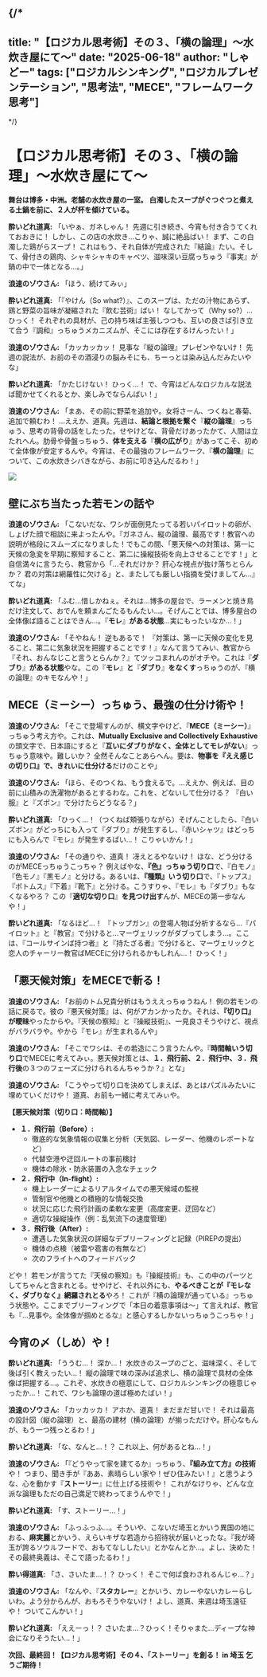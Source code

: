 
{/*
---
title: "【ロジカル思考術】その３、「横の論理」～水炊き屋にて～"
date: "2025-06-18"
author: "しゃどー"
tags: ["ロジカルシンキング", "ロジカルプレゼンテーション", "思考法", "MECE", "フレームワーク思考"]
---
*/}

# 【ロジカル思考術】その３、「横の論理」～水炊き屋にて～

**舞台は博多・中洲。老舗の水炊き屋の一室。**
**白濁したスープがぐつぐつと煮える土鍋を前に、２人が杯を傾けている。**

**酔いどれ道真:** 「いやぁ、ガネしゃん！ 先週に引き続き、今宵も付き合うてくれておおきに！ しかし、この店の水炊き…こりゃ、誠に絶品ばい！ まず、この白濁した鶏がらスープ！ これはもう、それ自体が完成された『結論』たい。そして、骨付きの鶏肉、シャキシャキのキャベツ、滋味深い豆腐っちゅう『事実』が鍋の中で一体となる…。」

**浪速のゾウさん:** 「ほう、続けてみぃ」

**酔いどれ道真:** 「『やけん（So what?）』、このスープは、ただの汁物にあらず、鶏と野菜の旨味が凝縮された『飲む芸術』ばい！ なしてかって（Why so?）…ひっく！ それぞれの具材が、己の持ち味ば主張しつつも、互いの良さば引き立て合う『調和』っちゅうメカニズムが、そこには存在するけんったい！」

**浪速のゾウさん:** 「カッカッカッ！ 見事な『縦の論理』プレゼンやないけ！ 先週の説法が、お前のその酒浸りの脳みそにも、ちーっとは染み込んだみたいやな」

**酔いどれ道真:** 「かたじけない！ ひっく…！ で、今宵はどんなロジカルな説法ば聞かせてくれるとか、楽しみでならんばい！」

**浪速のゾウさん:** 「まあ、その前に野菜を追加や。女将さーん、つくねと春菊、追加で頼むわ！ …ええか、道真。先週は、**結論と根拠を繋ぐ**『**縦の論理**』っちゅう、思考の背骨の話をしたった。せやけどな、背骨だけあったかて、人間は立たれへん。肋骨や骨盤っちゅう、**体を支える**『**横の広がり**』があってこそ、初めて全体像が安定するんや。今宵は、その最強のフレームワーク、『**横の論理**』について、この水炊きシバきながら、お前に叩き込んだるわ！」

<Image
  src="/images/ContentImages/ganesha_mizutaki.jpg"
  width={600}
  height={350}
/>

## 壁にぶち当たった若モンの話や

**浪速のゾウさん:** 「こないだな、ワシが面倒見たってる若いパイロットの卵が、しょげた顔で相談に来よったんや。『ガネさん、縦の論理、最高です！教官への説明が格段にスムーズになりました！でもこの間、「悪天候への対策は、第一に天候の急変を早期に察知すること、第二に操縦技術を向上させることです！」と自信満々に言うたら、教官から「…それだけか？ 肝心な視点が抜け落ちとらんか？ 君の対策は網羅性に欠ける」と、またしても厳しい指摘を受けましてん…』てな」

**酔いどれ道真:** 「ふむ…惜しかねぇ。それは…博多の屋台で、ラーメンと焼き鳥だけ注文して、おでんを頼まんごたるもんたい…。そげんことでは、博多屋台の全体像ば語ることはできん…。<Highlight>『**モレ**』**がある状態**</Highlight>…実にもったいなか…！」

**浪速のゾウさん:** 「そやねん！ 逆もあるで！ 『対策は、第一に天候の変化を見ること、第二に気象状況を把握することです！』なんて言うてみい、教官から『それ、おんなじこと言うとらんか？』てツッコまれんのがオチや。これは<Highlight>『**ダブり**』**がある状態**</Highlight>やな。この『**モレ**』**と**『**ダブり**』**をなくす**っちゅうのが、『横の論理』のキモなんや！」

## MECE（ミーシー）っちゅう、最強の仕分け術や！

**浪速のゾウさん:** 「そこで登場すんのが、横文字やけど、『**MECE（ミーシー）**』っちゅう考え方や。これは、**Mutually Exclusive and Collectively Exhaustive**の頭文字で、日本語にすると『**互いにダブりがなく、全体としてモレがない**』っちゅう意味や。難しいか？ 全然そんなことあらへん。要は、**物事を『ええ感じの切り口』で、きれいに仕分ける**だけのことや」

**浪速のゾウさん:** 「ほら、そのつくね、もう食えるで。…ええか、例えば、目の前に山積みの洗濯物があるとするわな。これを、どないして仕分ける？ 『白い服』と『ズボン』で分けたらどうなる？」

**酔いどれ道真:** 「ひっく…！（つくねば頬張りながら）そげんことしたら、『白いズボン』がどっちにも入って『ダブり』が発生するし、『赤いシャツ』はどっちにも入らんで『モレ』が発生するばい…！ こりゃいかん！」

**浪速のゾウさん:** 「その通りや、道真！ 冴えとるやないけ！ ほな、どう分けるのがMECEっちゅうこっちゃ？ 例えばやな、**『色』っちゅう切り口**で、『白モノ』『色モノ』『黒モノ』と分ける。あるいは、**『種類』いう切り口**で、『トップス』『ボトムス』『下着』『靴下』と分ける。こうすりゃ、『モレ』も『ダブり』もなくなるやろ？ この<Highlight>『**適切な切り口**』**を見つけ出す**</Highlight>んが、MECEの第一歩なんや！」

**酔いどれ道真:** 「なるほど…！ 『トップガン』の登場人物ば分析するなら…『パイロット』と『教官』で分けると…マーヴェリックがダブってしまう…。ここは、『コールサインば持つ者』と『持たざる者』で分けると、マーヴェリックと恋人のチャーリー教官ばMECEに分けられるかもしれん…！ ひっく！」

## 「悪天候対策」をMECEで斬る！

**浪速のゾウさん:** 「お前のトム兄貴分析はもうええっちゅうねん！ 例の若モンの話に戻るで。彼の『悪天候対策』は、何がアカンかったか。それは、**『切り口』が曖昧**やったからや。『天候の察知』と『操縦技術』、一見良さそうやけど、視点がバラバラや。やから『モレ』が生まれるんや」

**浪速のゾウさん:** 「そこでワシは、その若造にこう言うたんや。『**時間軸いう切り口**でMECEに考えてみぃ。悪天候対策とは、**１．飛行前、２．飛行中、３．飛行後**の３つのフェーズに分けられるんちゃうか？』とな」

**浪速のゾウさん:** 「こうやって切り口を決めてしまえば、あとはパズルみたいに埋めていくだけや！ 道真、お前も一緒に考えてみぃや。

**【悪天候対策（切り口：時間軸）】**
*   **１．飛行前（Before）:**
    *   徹底的な気象情報の収集と分析（天気図、レーダー、他機のレポートなど）
    *   代替空港や迂回ルートの事前検討
    *   機体の除氷・防氷装置の入念なチェック
*   **２．飛行中（In-flight）:**
    *   機上レーダーによるリアルタイムでの悪天候域の監視
    *   管制官や他機との積極的な情報交換
    *   状況に応じた飛行計画の柔軟な変更（高度変更、迂回など）
    *   適切な操縦操作（例：乱気流下の速度管理）
*   **３．飛行後（After）:**
    *   遭遇した気象状況の詳細なデブリーフィングと記録（PIREPの提出）
    *   機体の点検（被雷や雹害の有無など）
    *   次のフライトへのフィードバック

どや！ 若モンが言うてた『天候の察知』も『操縦技術』も、この中のパーツとしてちゃんと含まれとる。せやけど、それ以外にも、<Highlight>**やるべきことが『モレなく、ダブりなく』網羅されとる**</Highlight>やろ！ これが『横の論理が通っている』っちゅう状態や。ここまでブリーフィングで「本日の着意事項は～」て言えれば、教官も『…見事や。全体像が掴めとるな』と感心するしかないっちゅうこっちゃ！」

## 今宵の〆（しめ）や！

**酔いどれ道真:** 「ううむ…！ 深か…！ 水炊きのスープのごと、滋味深く、そして後ば引く教えったい…！ 縦の論理で味の深みば追求し、横の論理で具材の全体像ば把握する…。これぞ、水炊きの極意にして、ロジカルシンキングの極意じゃったか…！ これで、ワシも論理の道ば極めたばい！」

**浪速のゾウさん:** 「カッカッカ！ アホか、道真！ まだまだ甘いで！ それは最高の設計図（縦の論理）と、最高の建材（横の論理）が揃っただけや。肝心なもんが、もう一つ残っとるわ！」

**酔いどれ道真:** 「な、なんと…！？ これ以上、何があるとね…！」

**浪速のゾウさん:** 「『どうやって家を建てるか』っちゅう、<Highlight>**『組み立て方』の技術**</Highlight>や！ つまり、聞き手が『ああ、素晴らしい家や！ぜひ住みたい！』と思うような、心を動かす『**ストーリー**』に仕上げる技術や！ これがなけりゃ、どんな立派な論理もただの自己満足で終わってまうんやで！」

**酔いどれ道真:** 「す、ストーリー…！」

**浪速のゾウさん:** 「ふっふっふ…。そういや、こないだ埼玉とかいう異国の地におる、**麻実麗**とかいう、えらいキザな若造から招待状が届いとったな。『我が埼玉が誇るソウルフードで、おもてなししたい』とかなんとか…。よし、決めた！ その最終奥義は、そこで語ったるわ！」

**酔い得道真:** 「さ、さいたま…！？ ひっく！ そこで何ば食わされるんじゃ…？」

**浪速のゾウさん:** 「なんや、『**スタカレー**』とかいう、カレーやないカレーらしいわ。よう分からんが、おもろそうやないけ！ よし、道真、来週は埼玉遠征や！ ついてこんかい！」

**酔いどれ道真:** 「ええーっ！？ さいたま…？ひっく！そりゃまた…ディープな神会になりそうたい…！」

**次回、最終回！【ロジカル思考術】その４、「ストーリー」を創る！ in 埼玉**
**乞うご期待！**

